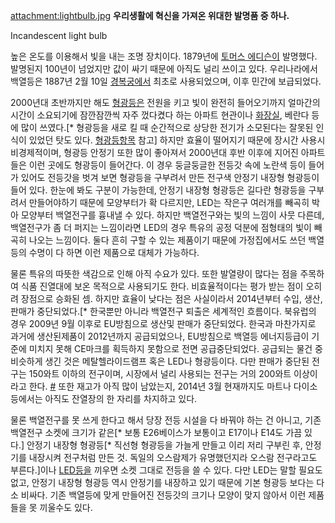 attachment:lightbulb.jpg
'''우리생활에 혁신을 가져온 위대한 발명품 중 하나.'''

Incandescent light bulb

높은 온도를 이용해서 빛을 내는 조명 장치이다. 1879년에 [[토머스 에디슨]]이 발명했다. 발명된지 100년이 넘었지만 값이 싸기 때문에 아직도 널리 쓰이고 있다. 우리나라에서 백열등은 1887년 2월 10일 [[경복궁]]에서 최초로 사용되었으며, 이후 민간에 보급되었다. 

2000년대 초반까지만 해도 [[형광등]]은 전원을 키고 빛이 완전히 들어오기까지 얼마간의 시간이 소요되기에 잠깐잠깐씩 자주 껐다켰다 하는 아파트 현관이나 [[화장실]], 베란다 등에 많이 쓰였다.[* 형광등을 새로 킬 때 순간적으로 상당한 전기가 소모된다는 잘못된 인식이 있었던 탓도 있다. [[형광등]]항목 참고] 하지만 효율이 떨어지기 때문에 장시간 사용시 비경제적이며, 형광등 안정기 또한 많이 좋아져서 2000년대 후반 이후에 지어진 아파트들은 이런 곳에도 형광등이 들어간다. 이 경우 둥글둥글한 전등갓 속에 노란색 등이 들어가 있어도 전등갓을 벗겨 보면 형광등을 구부려서 만든 전구색 안정기 내장형 형광등이 들어 있다. 한눈에 봐도 구분이 가능한데, 안정기 내장형 형광등은 길다란 형광등을 구부려서 만들어야하기 때문에 모양부터가 확 다르지만, LED는 작은구 여러개를 빼곡히 박아 모양부터 백열전구를 흉내낼 수 있다. 하지만 백열전구와는 빛의 느낌이 사뭇 다른데, 백열전구가 좀 더 퍼지는 느낌이라면 LED의 경우 특유의 공정 덕분에 점형태의 빛이 빼곡히 나오는 느낌이다. 둘다 흔히 구할 수 있는 제품이기 때문에 가정집에서도 쓰던 백열등의 수명이 다 하면 이런 제품으로 대체가 가능하다.

물론 특유의 따뜻한 색감으로 인해 아직 수요가 있다. 또한 발열량이 많다는 점을 주목하여 식품 진열대에 보온 목적으로 사용되기도 한다. 비효율적이다는 평가 받는 점이 오히려 장점으로 승화된 셈. 하지만 효율이 낮다는 점은 사실이라서 2014년부터 수입, 생산, 판매가 중단되었다.[* 한국뿐만 아니라 백열전구 퇴출은 세계적인 흐름이다. 북유럽의 경우 2009년 9월 이후로 EU방침으로 생산및 판매가 중단되었다. 한국과 마찬가지로 과거에 생산된제품이 2012년까지 공급되었으나, EU방침으로 백열등 에너지등급이 기준에 미치지 못해 CE마크를 획득하지 못함으로 전면 공급중단되었다. 공급되는 물건 중 비슷하게 생긴 것은 메탈헬라이드램프 혹은 LED나 형광등이다. 다만 판매가 중단된 전구는 150와트 이하의 전구이며, 시장에서 널리 사용되는 전구는 거의 200와트 이상이라고 한다. [http://news.naver.com/main/ranking/read.nhn?mid=etc&sid1=111&date=20140218&rankingSectionId=101&rankingType=popular_day&rankingSeq=1&oid=057&aid=0000286967 #] 또한 재고가 아직 많이 남았는지, 2014년 3월 현재까지도 마트나 다이소등에서는 아직도 잔열장의 한 자리를 차지하고 있다.

물론 백열전구를 못 쓰게 한다고 해서 당장 전등 시설을 다 바꿔야 하는 건 아니고, 기존 백열전구 소켓에 크기가 같은[* 보통 E26베이스가 보통이고 E17이나 E14도 가끔 있다.] 안정기 내장형 형광등[* 직선형 형광등을 가늘게 만들고 이리 저리 구부린 후, 안정기를 내장시켜 전구처럼 만든 것. 독일의 오스람제가 유명했던지라 오스람 전구라고도 부른다.]이나 [[LED]]등을 끼우면 소켓 그대로 전등을 쓸 수 있다. 다만 LED는 말할 필요도 없고, 안정기 내장형 형광등 역시 안정기를 내장하고 있기 때문에 기본 형광등 보다는 다소 비싸다. 기존 백열등에 맞게 만들어진 전등갓의 크기나 모양이 맞지 않아서 이런 제품들을 못 끼울수도 있다.
